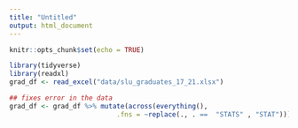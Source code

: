 ```yaml
---
title: "Untitled"
output: html_document
---
```


```r
knitr::opts_chunk$set(echo = TRUE)
```

```r
library(tidyverse)
library(readxl)
grad_df <- read_excel("data/slu_graduates_17_21.xlsx")

## fixes error in the data
grad_df <- grad_df %>% mutate(across(everything(),
                           .fns = ~replace(., . ==  "STATS" , "STAT")))
```


